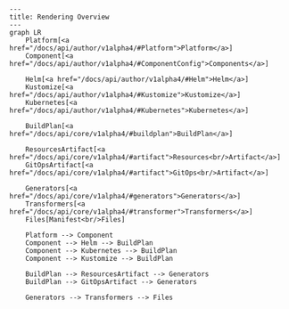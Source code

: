 ```mermaid
---
title: Rendering Overview
---
graph LR
    Platform[<a href="/docs/api/author/v1alpha4/#Platform">Platform</a>]
    Component[<a href="/docs/api/author/v1alpha4/#ComponentConfig">Components</a>]

    Helm[<a href="/docs/api/author/v1alpha4/#Helm">Helm</a>]
    Kustomize[<a href="/docs/api/author/v1alpha4/#Kustomize">Kustomize</a>]
    Kubernetes[<a href="/docs/api/author/v1alpha4/#Kubernetes">Kubernetes</a>]

    BuildPlan[<a href="/docs/api/core/v1alpha4/#buildplan">BuildPlan</a>]

    ResourcesArtifact[<a href="/docs/api/core/v1alpha4/#artifact">Resources<br/>Artifact</a>]
    GitOpsArtifact[<a href="/docs/api/core/v1alpha4/#artifact">GitOps<br/>Artifact</a>]

    Generators[<a href="/docs/api/core/v1alpha4/#generators">Generators</a>]
    Transformers[<a href="/docs/api/core/v1alpha4/#transformer">Transformers</a>]
    Files[Manifest<br/>Files]

    Platform --> Component
    Component --> Helm --> BuildPlan
    Component --> Kubernetes --> BuildPlan
    Component --> Kustomize --> BuildPlan

    BuildPlan --> ResourcesArtifact --> Generators
    BuildPlan --> GitOpsArtifact --> Generators

    Generators --> Transformers --> Files
```
